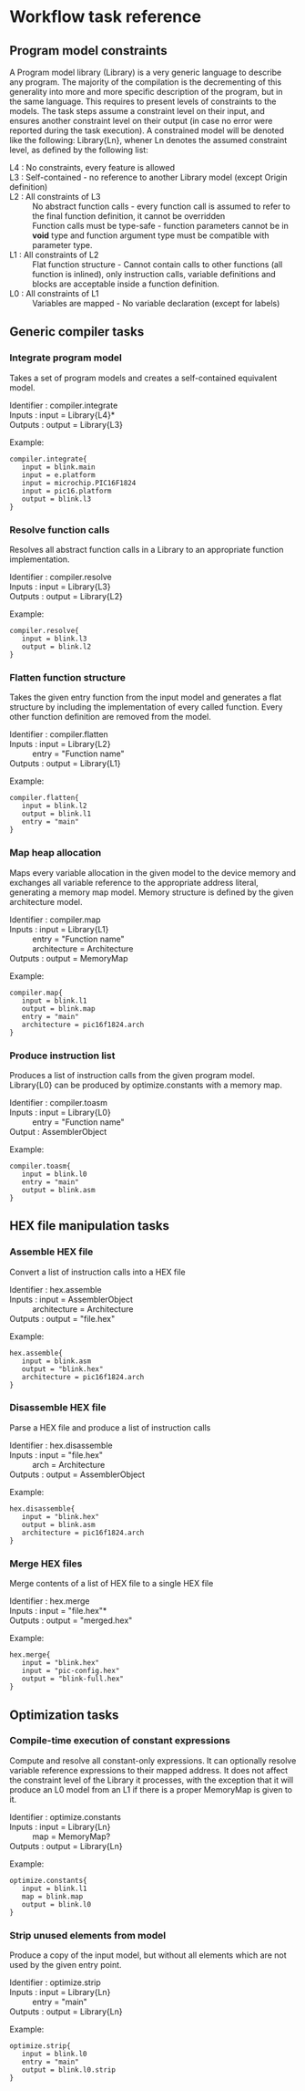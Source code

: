 = Workflow task reference =

== Program model constraints ==

A Program model library (Library) is a very generic language to describe any program. The majority of the compilation is the decrementing of this generality into more and more specific description of the program, but in the same language. This requires to present levels of constraints to the models. The task steps assume a constraint level on their input, and ensures another constraint level on their output (in case no error were reported during the task execution). A constrained model will be denoted like the following: Library{Ln}, whener Ln denotes the assumed constraint level, as defined by the following list:

; L4 : No constraints, every feature is allowed
; L3 : Self-contained - no reference to another Library model (except Origin definition)
; L2 : All constraints of L3 
: No abstract function calls - every function call is assumed to refer to the final function definition, it cannot be overridden
: Function calls must be type-safe - function parameters cannot be in '''void''' type and function argument type must be compatible with parameter type.
; L1 : All constraints of L2
: Flat function structure - Cannot contain calls to other functions (all function is inlined), only instruction calls, variable definitions and blocks are acceptable inside a function definition.
; L0 : All constraints of L1
: Variables are mapped - No variable declaration (except for labels)

== Generic compiler tasks ==

=== Integrate program model ===

Takes a set of program models and creates a self-contained equivalent model.

; Identifier : compiler.integrate
; Inputs : input = Library{L4}*
; Outputs : output = Library{L3}

Example:

 compiler.integrate{
 	input = blink.main
 	input = e.platform
 	input = microchip.PIC16F1824
 	input = pic16.platform
 	output = blink.l3
 }

=== Resolve function calls ===

Resolves all abstract function calls in a Library to an appropriate function implementation.

; Identifier : compiler.resolve
; Inputs : input = Library{L3}
; Outputs : output = Library{L2}

Example:

 compiler.resolve{
 	input = blink.l3
 	output = blink.l2
 }
 
=== Flatten function structure ===
 
Takes the given entry function from the input model and generates a flat structure by including the implementation of every called function. Every other function definition are removed from the model.

; Identifier : compiler.flatten
; Inputs : input = Library{L2}
: entry = "Function name"
; Outputs : output = Library{L1}

Example:

 compiler.flatten{
 	input = blink.l2
 	output = blink.l1
 	entry = "main"
 }
 
=== Map heap allocation ===

Maps every variable allocation in the given model to the device memory and exchanges all variable reference to the appropriate address literal, generating a memory map model. Memory structure is defined by the given architecture model.

; Identifier : compiler.map
; Inputs : input = Library{L1}
: entry = "Function name"
: architecture = Architecture
; Outputs : output = MemoryMap

Example:

 compiler.map{
 	input = blink.l1
 	output = blink.map
 	entry = "main"
 	architecture = pic16f1824.arch
 }

=== Produce instruction list ===

Produces a list of instruction calls from the given program model. Library{L0} can be produced by optimize.constants with a memory map.

; Identifier : compiler.toasm
; Inputs : input = Library{L0}
: entry = "Function name"
; Output : AssemblerObject

Example:

 compiler.toasm{
 	input = blink.l0
 	entry = "main"
 	output = blink.asm
 } 
 
== HEX file manipulation tasks ==

=== Assemble HEX file ===

Convert a list of instruction calls into a HEX file

; Identifier : hex.assemble
; Inputs : input = AssemblerObject
: architecture = Architecture
; Outputs : output = "file.hex"

Example:

 hex.assemble{
 	input = blink.asm
 	output = "blink.hex"
 	architecture = pic16f1824.arch
 }

=== Disassemble HEX file ===

Parse a HEX file and produce a list of instruction calls

; Identifier : hex.disassemble
; Inputs : input = "file.hex"
: arch = Architecture
; Outputs : output = AssemblerObject

Example:

 hex.disassemble{
 	input = "blink.hex"
 	output = blink.asm
 	architecture = pic16f1824.arch
 }

=== Merge HEX files ===

Merge contents of a list of HEX file to a single HEX file

; Identifier : hex.merge
; Inputs : input = "file.hex"*
; Outputs : output = "merged.hex"

Example:

 hex.merge{
 	input = "blink.hex"
 	input = "pic-config.hex"
 	output = "blink-full.hex"
 }
 
== Optimization tasks ==
 
=== Compile-time execution of constant expressions ===
 
Compute and resolve all constant-only expressions. It can optionally resolve variable reference expressions to their mapped address. It does not affect the constraint level of the Library it processes, with the exception that it will produce an L0 model from an L1 if there is a proper MemoryMap is given to it.

; Identifier : optimize.constants
; Inputs : input = Library{Ln}
: map = MemoryMap?
; Outputs : output = Library{Ln}

Example:

 optimize.constants{
 	input = blink.l1
 	map = blink.map
 	output = blink.l0
 }

=== Strip unused elements from model ===

Produce a copy of the input model, but without all elements which are not used by the given entry point.

; Identifier : optimize.strip
; Inputs : input = Library{Ln}
: entry = "main"
; Outputs : output = Library{Ln}

Example:

 optimize.strip{
 	input = blink.l0
 	entry = "main"
 	output = blink.l0.strip
 }
